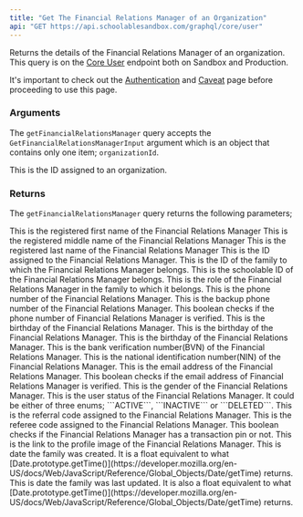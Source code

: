```yaml
---
title: "Get The Financial Relations Manager of an Organization"
api: "GET https://api.schoolablesandbox.com/graphql/core/user"
---
```

Returns the details of the Financial Relations Manager of an organization. This query is on the [Core User](https://api.schoolablesandbox.com/graphql/core/user) endpoint both on Sandbox and Production.

<Tip>It's important to check out the [Authentication](api-reference/authentication) and [Caveat](api-reference/authentication) page before proceeding to use this page.  </Tip>

### Arguments

The ```getFinancialRelationsManager``` query accepts the ```GetFinancialRelationsManagerInput``` argument which is an object that contains only one item; ```organizationId```.

<ResponseField name="GetFinancialRelationsManagerInput" type="GetFinancialRelationsManagerInput!">
  <Expandable title="properties">
    <ParamField query="organizationId" type="ID" required>
        This is the ID assigned to an organization.
    </ParamField>
  </Expandable>
</ResponseField>


### Returns

The ```getFinancialRelationsManager``` query returns the following parameters;

<ResponseField body="firstName" type="string" required>
    This is the registered first name of the Financial Relations Manager
</ResponseField>
<ResponseField body="middleName" type="string">
    This is the registered middle name of the Financial Relations Manager 
</ResponseField>
<ResponseField body="lastName" type="string">
    This is the registered last name of the Financial Relations Manager 
</ResponseField>
<ResponseField body="id" type="ID" required>
    This is the ID assigned to the Financial Relations Manager.
</ResponseField>
<ResponseField body="familyId" type="ID">
    This is the ID of the family to which the Financial Relations Manager belongs.
</ResponseField>
<ResponseField body="schoolableId" type="ID">
    This is the schoolable ID of the Financial Relations Manager belongs.
</ResponseField>
<ResponseField body="familyRole" type="string">
    This is the role of the Financial Relations Manager in the family to which it belongs.
</ResponseField>
<ResponseField body="phoneNumber" type="string">
    This is the phone number of the Financial Relations Manager.
</ResponseField>
<ResponseField body="alternatePhoneNumber" type="string">
    This is the backup phone number of the Financial Relations Manager.
</ResponseField>
<ResponseField body="phoneNumberVerified" type="boolean" required>
    This boolean checks if the phone number of Financial Relations Manager is verified.
</ResponseField>
<ResponseField body="birthDay" type="number" required>
    This is the birthday of the Financial Relations Manager.
</ResponseField>
<ResponseField body="birthMonth" type="number" required>
    This is the birthday of the Financial Relations Manager.
</ResponseField>
<ResponseField body="birthYear" type="number" required>
    This is the birthday of the Financial Relations Manager.
</ResponseField>
<ResponseField body="bvn" type="string">
    This is the bank verification number(BVN) of the Financial Relations Manager.
</ResponseField>
<ResponseField body="nin" type="string">
    This is the national identification number(NIN) of the Financial Relations Manager.
</ResponseField>
<ResponseField body="emailAddress" type="string">
    This is the email address of the Financial Relations Manager.
</ResponseField>
<ResponseField body="emailVerified" type="boolean" required>
    This boolean checks if the email address of Financial Relations Manager is verified.
</ResponseField>
<ResponseField body="gender" type="UserGender!" required>
    This is the gender of the Financial Relations Manager.
</ResponseField>
<ResponseField body="status" type="UserStatus!" required>
    This is the user status of the Financial Relations Manager. It could be either of three enums; ```ACTIVE```, ```INACTIVE``` or ```DELETED```.
</ResponseField>
<ResponseField body="referralCode" type="string">
    This is the referral code assigned to the Financial Relations Manager.
</ResponseField>
<ResponseField body="refereeCode" type="string">
    This is the referee code assigned to the Financial Relations Manager.
</ResponseField>
<ResponseField body="isTransactionPinSet" type="boolean" required>
    This boolean checks if the Financial Relations Manager has a transaction pin or not.
</ResponseField>
<ResponseField body="profileImageUrl" type="string">
    This is the link to the profile image of the Financial Relations Manager.
</ResponseField>
<ResponseField body="createdAt" type="float" required>
    This is date the family was created. It is a float equivalent to what [Date.prototype.getTime()](https://developer.mozilla.org/en-US/docs/Web/JavaScript/Reference/Global_Objects/Date/getTime) returns.
</ResponseField>
<ResponseField body="updatedAt" type="float">
    This is date the family was last updated. It is also a float equivalent to what [Date.prototype.getTime()](https://developer.mozilla.org/en-US/docs/Web/JavaScript/Reference/Global_Objects/Date/getTime) returns.
</ResponseField>

